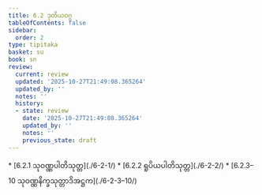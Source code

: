 ```yaml
---
title: 6.2 ဒုတိယဝဂ္ဂ
tableOfContents: false
sidebar:
  order: 2
type: tipitaka
basket: su
book: sn
review:
  current: review
  updated: '2025-10-27T21:49:08.365264'
  updated_by: ''
  notes: ''
  history:
  - state: review
    date: '2025-10-27T21:49:08.365264'
    updated_by: ''
    notes: ''
    previous_state: draft
---
```



<ReviewStatus review={frontmatter.review} showDetails={true} />

<HypothesisAnnotation frontmatter={frontmatter} />

<DynamicBreadcrumb />



<TableOfContents book="sn" section="6.2">
* [6.2.1 သုဝဏ္ဏပါတိသုတ္တ](./6-2-1/)
* [6.2.2 ရူပိယပါတိသုတ္တ](./6-2-2/)
* [6.2.3–10 သုဝဏ္ဏနိက္ခသုတ္တာဒိအဋ္ဌက](./6-2-3–10/)
</TableOfContents>